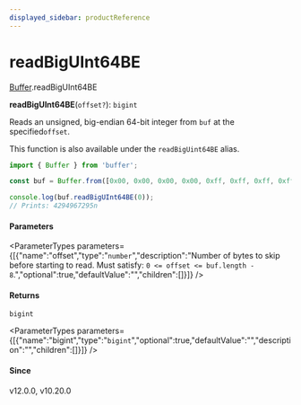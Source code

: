 ```yaml
---
displayed_sidebar: productReference
---
```



# readBigUInt64BE

[Buffer](../../interfaces/Buffer.mdx).readBigUInt64BE

**readBigUInt64BE**(`offset?`): `bigint`

Reads an unsigned, big-endian 64-bit integer from `buf` at the specified`offset`.

This function is also available under the `readBigUint64BE` alias.

```js
import { Buffer } from 'buffer';

const buf = Buffer.from([0x00, 0x00, 0x00, 0x00, 0xff, 0xff, 0xff, 0xff]);

console.log(buf.readBigUInt64BE(0));
// Prints: 4294967295n
```

#### Parameters

<ParameterTypes parameters={[{"name":"offset","type":"`number`","description":"Number of bytes to skip before starting to read. Must satisfy: `0 <= offset <= buf.length - 8`.","optional":true,"defaultValue":"","children":[]}]} />

#### Returns

`bigint`

<ParameterTypes parameters={[{"name":"bigint","type":"`bigint`","optional":true,"defaultValue":"","description":"","children":[]}]} />

#### Since

v12.0.0, v10.20.0
